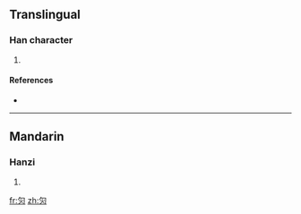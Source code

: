 ==Translingual==

===Han character===
{{Han char|rn=86|rad=火|as=02|sn=6|four=|canj=心火 (PF)}}

# {{defn|Han|sort=火02}}

====References====
* {{Han ref|kx=0666.060|dkj=18865|hdz=32188.090|uh=7073|ud=28787}}

----

==Mandarin==

===Hanzi===
{{cmn-hanzi|pin=[[huī]] ([[hui1]])|wg=hui<sup>1</sup>}}

# {{defn|Mandarin|sort=火02}}

[[fr:灳]]
[[zh:灳]]